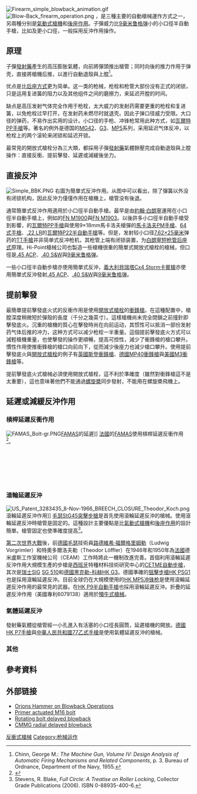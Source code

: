 {{expand|time=2010-12-26T06:06:43+00:00}}
{{noteTA
|G1=Military
|G2=Firearms
|G3=長度單位
}}
[[File:Firearm_simple_blowback_animation.gif|thumb]]
[[File:Blow-Back_firearm_operation.png|thumb]]
{{地區用詞|cn=自由槍機|tw=反衝作用|hk=tw|start={{Lang-en|Blowback}}|as=稱為}}，是三種主要的自動槍械運作方式之一，另兩種分别是[[氣動式_(槍械)|氣動式槍機]]和[[後座作用|後座作用]]。子彈威力比[[9×19mm魯格彈|9毫米鲁格弹]]小的小口徑半自動手槍，比如{{tsl|en|.380 ACP|.380 ACP}}及更小口徑，一般採用反沖作用操作。

== 原理 ==
子彈[[發射藥|發射藥]]產生的高压膨胀氣體，向前將彈頭推出槍管；同时向後的推力作用于弹壳，直接將槍機后推，以進行自動退殼與上膛<ref name="Chinn">Chinn, George M.: ''The Machine Gun, Volume IV: Design Analysis of Automatic Firing Mechanisms and Related Components'', p. 3. Bureau of Ordnance, Department of the Navy, 1955.</ref>。

优点是比[[后座作用|后座方式]]更为简单。这一类的枪械，枪栓和枪管大部份没有正式的闭锁，只是运用复进簧的阻力以及其他组件之间的磨擦力，来延迟开膛的时间。

缺点是高压发射气体完全作用于枪栓，太大威力的发射药需要更重的枪栓和复进簧，以免枪栓过早打开，在发射药未燃尽时就退壳。因此子弹口径威力受限。大口径的弹药，不易作出实用的设计。小口径的手枪、冲锋枪常用此种方式，如[[瓦爾特PP手槍|瓦爾特PP手槍]]等。著名的例外是德国的[[MG42|MG42]]、[[Heckler_&_Koch_G3|G3]]、[[MP5|MP5]]系列，采用延迟气体反冲，以枪栓上的两个滚轮来闭锁和延迟开锁。

最常見的開放式槍栓分為三大類，都採用子彈[[發射藥|發射藥]]氣體餘壓完成自動退殼與上膛操作：直接反衝、提前擊發、延遲或減緩後坐力。

== 直接反沖 ==
[[File:Simple_BBK.PNG|thumb]]
右圖为簡單式反沖作用。从图中可以看出，除了彈簧以外没有闭锁机构，因此反沖力僅僅作用在槍機上，槍管没有後退。

通常簡單式反沖作用適用於小口徑半自動手槍。最早是由[[約翰·白朗寧|約翰·白朗寧]]運用在小口徑半自動手槍上，例如{{Link-en|.32 ACP|.32 ACP}}的[[FN_M1900手槍|FN M1900]]與[[FN_M1903手槍|FN M1903]]。以後許多小口徑半自動手槍受到影響，{{Link-en|.380 ACP|.380 ACP}}的[[瓦爾特PP手槍|瓦爾特PP手槍]]與使用9×18mm馬卡洛夫槍彈的[[馬卡洛夫PM手槍|馬卡洛夫PM手槍]]、[[64式手槍|64式手槍]]、[[.22_LR|.22 LR]]的[[瓦爾特P22半自動手槍|瓦爾特P22半自動手槍]]等。但是，发射较小口径[[7.62×25mm托卡列夫手槍彈|7.62×25毫米]]弹药的[[TT手槍|TT手槍]]并非简单式反冲枪机，其枪管上端有闭锁装置，为[[白朗寧|白朗寧]][[短枪管后座式|短枪管后座式]]原理。Hi-Point槍械公司也製造一些槍機很重的簡單式開放式槍栓的槍械，但口徑是[[.45_ACP|.45 ACP]]、[[.40_S&W|.40 S&W]]與[[9×19mm鲁格弹|9毫米鲁格弹]]。

一些小口徑半自動步槍亦使用簡單式反沖，[[義大利|義大利]][[貝瑞塔Cx4_Storm卡賓槍|貝瑞塔Cx4 Storm卡賓槍]]亦使用簡單式反沖發射[[.45_ACP|.45 ACP]]、[[.40_S&W|.40 S&W]]與[[9×19mm鲁格弹|9毫米鲁格弹]]。

== 提前擊發 ==
最簡單提前擊發底火式的反衝作用是使用[[開放式槍栓|開放式槍栓]]的[[衝鋒槍|衝鋒槍]]。在這種配置中，槍膛深度稍微短於彈殼的長度（千分之幾英寸）。這樣槍機尚未完全閉鎖之前撞針即擊發底火。沉重的槍機的質心在擊發時尚在向前运动，其惯性可以抵消一部份发射药气体后推的冲力，这种方式可以减少枪栓一半重量。這個提前擊發底火方式可以減輕槍機重量，也使擊發的操作更順暢，提高可控性，減少了衝鋒槍的槍口攀升。慣性作用使推衝鋒槍的槍口向前向下，從而減少後座力也減少槍口攀升。使用提前擊發底火與[[開放式槍栓|開放式槍栓]]的例子有[[英國|英國]][[斯登衝鋒槍|斯登衝鋒槍]]、[[德國|德國]][[MP40衝鋒槍|MP40衝鋒槍]]與[[美國|美國]][[M3衝鋒槍|M3衝鋒槍]]等。

提前擊發底火式槍械必須使用開放式槍栓，這不利於準確度（雖然對衝鋒槍這不是太重要），這也意味著他們不能通過[[螺旋槳|螺旋槳]]同步發射，不能用在螺旋槳飛機上。

== 延遲或減緩反沖作用 ==
=== 槓桿延遲反衝作用 ===
[[File:FAMAS_Bolt-gr.PNG|thumb]][[FAMAS突擊步槍|FAMAS]]的延遲]]
[[法國|法國]]的[[FAMAS突擊步槍|FAMAS]]使用槓桿延遲反衝作用<ref>{{Cite web |url=http://img44.imageshack.us/img44/4603/leverdelayedblowbackani.gif |title=存档副本 |accessdate=2010-12-26 |archive-date=2011-07-20 |archive-url=https://web.archive.org/web/20110720024709/http://img44.imageshack.us/img44/4603/leverdelayedblowbackani.gif |dead-url=no }}</ref>。
<br>
<br>
<br>
<br>
<br>
<br>
<br>

=== 滾輪延遲反沖 ===
[[File:US_Patent_3283435_8-Nov-1966_BREECH_CLOSURE_Theodor_Koch.png|thumb]]滾輪延遲反沖作用]]
[[毛瑟|毛瑟]][[StG45突擊步槍|StG45突擊步槍]]是首先使用滾輪延遲反沖的槍械。使用滾輪延遲反沖時槍管是固定的。這種設計主要優點是比[[氣動式_(槍械)|氣動式槍機]]和[[後座作用|後座作用]]的設計簡單。槍管固定也使準確度提高<ref>Stevens, R. Blake, ''Full Circle: A Treatise on Roller Locking'', Collector Grade Publications (2006). ISBN 0-88935-400-6.</ref>。

[[第二次世界大戰|第二次世界大戰]]後，前[[德國|德國]][[毛瑟|毛瑟]]技術員[[路德維希·福爾格里姆勒|路德維希·福爾格里姆勒]]（Ludwig Vorgrimler）和特奧多爾洛夫勒（Theodor Löffler）在1946年和1950年為[[法國|法國]]德米盧斯工作室機械公司（CEAM）工作時將此一機制改進完善。首個利用滾輪延遲反沖作用大規模生產的步槍是[[西班牙|西班牙]]特種材料技術研究中心的[[CETME自動步槍|CETME自動步槍]]，其次是[[瑞士|瑞士]][[Swiss_Arms|SIG]] [[SIG_SG_510自動步槍|SG 510]]和[[德國|德國]][[黑克勒-科赫|黑克勒-科赫]][[HK_G3自動步槍|HK G3]]。德國準確的[[狙擊步槍|狙擊步槍]][[HK_PSG1狙擊步槍|HK PSG1]]也是採用滾輪延遲反沖。目前全球仍在大規模使用的[[HK_MP5冲锋枪|HK MP5冲锋枪]]是使用滾輪延遲反沖作用的最常見的武器。在[[HK_P9半自動手槍|HK P9半自動手槍]]也採用滾輪延遲反沖。折疊的延遲反沖作用（美國專利6079138）適用於[[犢牛式_(槍械)|犢牛式槍械]]。

=== 氣體延遲反沖 ===
發射藥氣體從槍管經一小孔進入有活塞的小口徑長圓筒，延遲槍機的開放。[[德國|德國]][[HK_P7手槍|HK P7手槍]]與[[中華人民共和國|中華人民共和國]][[77式手枪|77乙式手槍]]是使用氣體延遲反沖的槍械。

=== 其他 ===

== 參考資料 ==
{{reflist}}

== 外部链接 ==
* [https://web.archive.org/web/20170314155102/http://www.orions-hammer.com/blowback/ Orions Hammer on Blowback Operations]
* [https://www.google.com/patents/US7886470 Primer actuated M16 bolt]{{Wayback|url=https://www.google.com/patents/US7886470 |date=20161120102841 }}
* [https://www.youtube.com/watch?v=NCYsEyC0KYY Rotating bolt delayed blowback] {{Wayback|url=https://www.youtube.com/watch?v=NCYsEyC0KYY |date=20210913191927 }}
* [https://www.youtube.com/watch?v=vXPqxC6Z4kI CMMG radial delayed blowback] {{Wayback|url=https://www.youtube.com/watch?v=vXPqxC6Z4kI |date=20210913193232 }}

[[Category:反衝式槍械|]]
[[Category:枪械运作|Category:枪械运作]]
